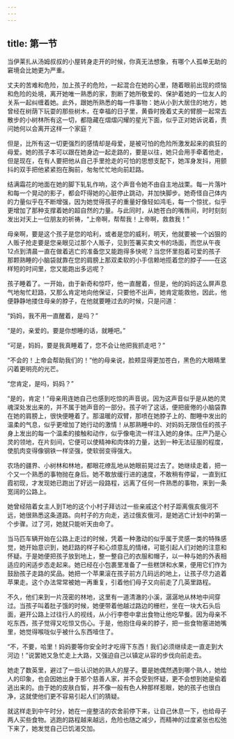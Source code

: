 ```yaml
---
---
---
```

title: 第一节
---




当伊莱扎从汤姆叔叔的小屋转身走开的时候，你真无法想象，有哪个人孤单无助的窘境会比她更为严重。

丈夫的苦难和危险，加上孩子的危险，一起混合在她的心里，随着眼前出现的烦恼和危险的处境，离开她唯一熟悉的家，割断了她所敬爱的、保护着她的一位友人的关系一起纠缠着她。此外，跟她所熟悉的每一件事物：她从小到大居住的地方，她曾经在树荫下玩耍的那些树木，在幸福的日子里，黄昏时挽着丈夫的臂膀一起常去散步的小树林所有这一切，都隐藏在熠熠闪耀的星光下面，似乎正对她诉说着，责问她何以会离开这样一个家庭？

但是，比所有这一切更强烈的感情却是母爱，是被可怕的危险所激发起来的疯狂的母爱。她的孩子本可以跟在她身边一起走路的，要是以往，她只会用手牵着他走，但是现在，在有人要把他从自己手里抢走的可怕的思想支配下，她浑身发抖，用颤抖的双手把他紧紧抱在胸前，匆匆忙忙地向前赶路。

结满霜花的地面在她的脚下轧轧作响，这个声音令她不由自主地战栗。每一片落叶和每一个晃动的影子，都会吓得她的心脏停止跳动，并加快脚步。她奇怪自己体内的力量似乎在不断增强，因为她觉得孩子的重量好像轻如鸿毛，每一个惊扰，似乎更增加了那种支撑着她的超自然的力量。与此同时，从她苍白的嘴唇间，时时刻刻发出对天上一位朋友的祈祷，“上帝啊，帮帮我！上帝啊，救救我！”

母亲啊，要是这个孩子是您的哈利，或者是您的威利，明天，他就要被一个凶狠的人贩子抢走要是您亲眼见过那个人贩子，见到签署买卖文书的场面，而您从午夜12点到清晨一直在做着逃亡的准备您又能跑得多快呢？当您怀里抱着可爱的孩子那颗熟睡的小脑袋就靠在您的肩膀上那双柔软的小手信赖地揽着您的脖子——在这样短的时间里，您又能跑出多远呢？

孩子睡着了。一开始，由于新奇和惊吓，他一直醒着，但是，他的妈妈这么屏声息气地匆忙赶路，又那么肯定地向他保证，只要他不出声，她肯定能救他，因此，他便静静地搂住母亲的脖子，在他就要睡过去的时候，只是问道：

“妈妈，我不用一直醒着，是吗？”

“是的，亲爱的。要是你想睡的话，就睡吧。”

“可是，妈妈，要是我真睡着了，您不会让他把我抓走吧？”

“不会的！上帝会帮助我们的！”他的母亲说，脸颊显得更加苍白，黑色的大眼睛里闪着更明亮的光芒。

“您肯定，是吗，妈妈？”

“是的，肯定！”母亲用连她自己也感到吃惊的声音说。因为这声音似乎是从她的灵魂深处发出来的，并不属于她声音的一部分。孩子听了这话，便把疲倦的小脑袋靠在她的肩膀上，很快便睡着了。那温暖的双臂，那喷在她脖子上的、酣睡中发出的温柔的气息，似乎更增加了她行动的激情！从那熟睡中的、对妈妈无限信任的孩子身上发出的每一个温柔的接触和动作，似乎像电流一样注入她的身体。庄严乃是心灵的领地，在片刻间，它便可以使精神和肉体的力量，达到一种无法征服的程度，使肌肉变得像钢铁一样坚强，使软弱变得强大。

农场的疆界、小树林和林地，都眼花缭乱地从她眼前晃过去了。她继续走着，把一个又一个熟悉的事物抛在身后。她不敢放缓行进的速度，不敢稍有停留，一直到红霞初现，才发现她已跑出了好远一段路程，远离了任何一件熟悉的事物，来到一条宽阔的公路上。

她曾经陪着女主人到T地的这个小村子拜访过一些亲戚这个村子距离俄亥俄河不远，她很熟悉这条道路。向村子的方向走，逃过俄亥俄河，是她逃亡计划中的第一个步骤。过了河，她就只能听天由命了。

当马匹车辆开始在公路上走过的时候，凭着一种激动的似乎属于灵感一类的特殊感觉，她开始意识到，她赶路的样子和心烦意乱的情绪，可能引起人们对她的注意和怀疑。于是她便把孩子放到地上，整一整自己的衣服和帽子，以一种与她的外表相适应的闲适步态走起来。她已经在小包裹里准备了一些糕饼和水果，便用它们作为鼓励孩子走路的奖品。她把一个苹果滚在孩子前方几码远的地上，让孩子尽力追着苹果走。这个办法常常被她一再重复，引着他们母子又向前走了几英里路程。

不久，他们来到一片茂密的林地，这里有一道清澈的小溪，潺潺地从林地中间穿过。当孩子叫着肚子饿的时候，她便带着他越过路边的栅栏，坐在一块大石头后面，避开公路上过往行人的视线，从小行李卷中拿出食物让他吃早餐。因为母亲不吃东西，孩子觉得又吃惊又伤心。于是，他抱住母亲的脖子，把一些食物塞进她嘴里，她觉得喉咙似乎被什么东西噎住了。

“不，不要，哈里！妈妈要等你安全时才吃得下东西！我们必须继续走一直走到大河边！”说罢她又急忙走上大路，又强迫自己以镇定从容的步伐向前走去。

她走了数英里，避过了一些认识她的熟人的屋子。要是她偶然遇到哪个熟人，她给人的印象，也会因她出身于那个慈善人家，并不会受到怀疑，更不会想到她是偷着逃出来的。由于她的皮肤白皙，并不像一般有色人种那样惹眼，她的孩子也很白净，这就使他们更不容易引起人们的猜疑。

就这样走到中午时分，她在一座整洁的农舍前停下来，让自己休息一下，也给母子两人买些食物。逃跑的路程越来越远，危险也随之减少，而精神的过度紧张也松弛下来了，她发觉自己已饥渴交加。